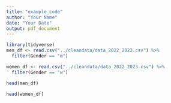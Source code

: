 ```yaml
---
title: "example_code"
author: "Your Name"
date: "Your Date"
output: pdf_document
---
```


```r
library(tidyverse)
men_df <- read.csv("../cleandata/data_2022_2023.csv") %>% 
  filter(Gender == "m")

women_df <- read.csv("../cleandata/data_2022_2023.csv") %>% 
  filter(Gender == "w")

head(men_df)

head(women_df)
```
